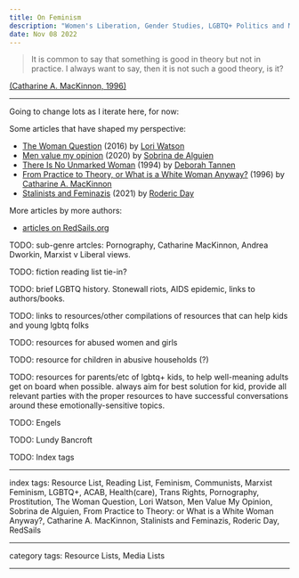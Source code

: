 ```yaml
---
title: On Feminism
description: "Women's Liberation, Gender Studies, LGBTQ+ Politics and Media, etc."
date: Nov 08 2022
---
```


> It is common to say that something is good in theory but not in practice. I always want to say, then it is not such a good theory, is it?

[(Catharine A. MacKinnon, 1996)](https://redsails.org/what-is-a-white-woman-anyway/)

---

Going to change lots as I iterate here, for now:

Some articles that have shaped my perspective:
- [The Woman Question](https://redsails.org/the-woman-question/) (2016) by [Lori Watson](https://read.dukeupress.edu/tsq/article-standard/3/1-2/246/91778/The-Woman-Question)
- [Men value my opinion](https://redsails.org/los-hombres-valoran-mi-opinion/) (2020) by [Sobrina de Alguien](https://redsails.org/@sobri/)
- [There Is No Unmarked Woman](https://docs.google.com/viewer?a=v&pid=sites&srcid=bmlzZC5uZXR8bXJzLWctZW5nbGlzaHxneDo1MTBiMTNkMzc4NWY3ZDg4) (1994) by [Deborah Tannen](https://en.wikipedia.org/wiki/Deborah_Tannen)
- [From Practice to Theory, or What is a White Woman Anyway?](https://redsails.org/what-is-a-white-woman-anyway/) (1996) by [Catharine A. MacKinnon](https://en.wikipedia.org/wiki/Catharine_A._MacKinnon)
- [Stalinists and Feminazis](https://redsails.org/stalinists-and-feminazis/) (2021) by [Roderic Day](https://redsails.org/@roderic/)

More articles by more authors:
- [articles on RedSails.org](https://redsails.org/@feminism/)


TODO: sub-genre artcles: Pornography, Catharine MacKinnon, Andrea Dworkin, Marxist v Liberal views.

TODO: fiction reading list tie-in?

TODO: brief LGBTQ history. Stonewall riots, AIDS epidemic, links to authors/books.

TODO: links to resources/other compilations of resources that can help kids and young lgbtq folks

TODO: resources for abused women and girls

TODO: resource for children in abusive households (?)

TODO: resources for parents/etc of lgbtq+ kids, to help well-meaning adults get on board when possible. always aim for best solution for kid, provide all relevant parties with the proper resources to have successful conversations around these emotionally-sensitive topics.

TODO: Engels

TODO: Lundy Bancroft

TODO: Index tags

---

index tags: Resource List, Reading List, Feminism, Communists, Marxist Feminism, LGBTQ+, ACAB, Health(care), Trans Rights, Pornography, Prostitution, The Woman Question, Lori Watson, Men Value My Opinion, Sobrina de Alguien, From Practice to Theory: or What is a White Woman Anyway?, Catharine A. MacKinnon, Stalinists and Feminazis, Roderic Day, RedSails

---

category tags: Resource Lists, Media Lists

---
